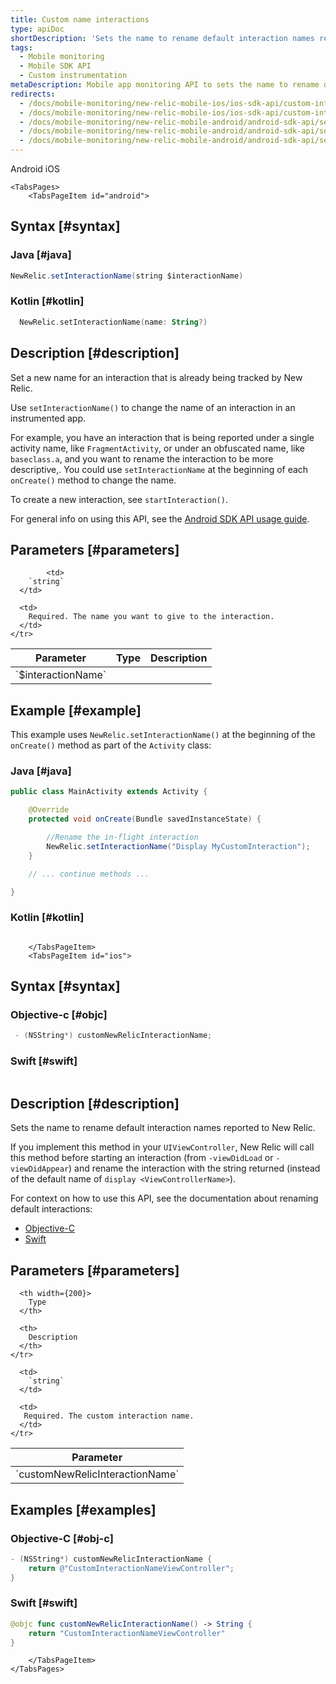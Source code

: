 ```yaml
---
title: Custom name interactions
type: apiDoc
shortDescription: 'Sets the name to rename default interaction names reported to New Relic.'
tags:
  - Mobile monitoring
  - Mobile SDK API
  - Custom instrumentation
metaDescription: Mobile app monitoring API to sets the name to rename default interaction names reported to New Relic.
redirects:
  - /docs/mobile-monitoring/new-relic-mobile-ios/ios-sdk-api/custom-interaction-name
  - /docs/mobile-monitoring/new-relic-mobile-ios/ios-sdk-api/custom-interaction-name-ios-sdk-api
  - /docs/mobile-monitoring/new-relic-mobile-android/android-sdk-api/setinteractionname-android-agent-api
  - /docs/mobile-monitoring/new-relic-mobile-android/android-sdk-api/setinteractionname-android-sdk-api
  - /docs/mobile-monitoring/new-relic-mobile-android/android-sdk-api/set-interaction-name
---
```


<Tabs>
	<TabsBar>
        <TabsBarItem id="android">
            Android
        </TabsBarItem>
        <TabsBarItem id="ios">
            iOS
        </TabsBarItem>
    </TabsBar>

    <TabsPages>
        <TabsPageItem id="android">
## Syntax [#syntax]

### Java [#java] 

```java
NewRelic.setInteractionName(string $interactionName)
```

### Kotlin [#kotlin]

```kotlin
  NewRelic.setInteractionName(name: String?)
```

## Description [#description]

Set a new name for an interaction that is already being tracked by New Relic.

Use `setInteractionName()` to change the name of an interaction in an instrumented app.

For example, you have an interaction that is being reported under a single activity name, like `FragmentActivity`, or under an obfuscated name, like `baseclass.a`, and you want to rename the interaction to be more descriptive,. You could use `setInteractionName` at the beginning of each `onCreate()` method to change the name.

To create a new interaction, see `startInteraction()`.

For general info on using this API, see the [Android SDK API usage guide](/docs/mobile-monitoring/new-relic-mobile-android/install-configure/work-android-sdk-api).

## Parameters [#parameters]

<table>
  <thead>
    <tr>
      <th width={200}>
        Parameter
      </th>
      <th width={200}>
        Type
      </th>
      <th>
        Description
      </th>
    </tr>
  </thead>

  <tbody>
    <tr>
      <td>
        `$interactionName`
      </td>

            <td>
        `string`
      </td>

      <td>
        Required. The name you want to give to the interaction.
      </td>
    </tr>
  </tbody>
</table>

## Example [#example]

This example uses `NewRelic.setInteractionName()` at the beginning of the `onCreate()` method as part of the `Activity` class:

### Java [#java]

```java
public class MainActivity extends Activity {

    @Override
    protected void onCreate(Bundle savedInstanceState) {

    	//Rename the in-flight interaction
        NewRelic.setInteractionName("Display MyCustomInteraction");
    }

    // ... continue methods ...

}
```

### Kotlin [#kotlin]

```kotlin

```

        </TabsPageItem>
        <TabsPageItem id="ios">

## Syntax [#syntax]

### Objective-c [#objc]

```objectivec
 - (NSString*) customNewRelicInteractionName;
```

### Swift [#swift]

```swift

```

## Description [#description]

Sets the name to rename default interaction names reported to New Relic.

If you implement this method in your `UIViewController`, New Relic will call this method before starting an interaction (from `-viewDidLoad` or `-viewDidAppear`) and rename the interaction with the string returned (instead of the default name of `display <ViewControllerName>`).

For context on how to use this API, see the documentation about renaming default interactions:

* [Objective-C](https://docs.newrelic.com/docs/mobile-monitoring/new-relic-mobile-ios/ios-sdk-api/ios-sdk-api-guide/#objc-renaming-default-interaction)
* [Swift](https://docs.newrelic.com/docs/mobile-monitoring/new-relic-mobile-ios/ios-sdk-api/ios-sdk-api-guide/#swift-renaming-default-interaction)

## Parameters [#parameters]

<table>
  <thead>
    <tr>
      <th width={200}>
        Parameter
      </th>

      <th width={200}>
        Type
      </th> 

      <th>
        Description
      </th>
    </tr>
  </thead>

  <tbody>
    <tr>
      <td>
        `customNewRelicInteractionName`
      </td>

      <td>
        `string`
      </td>

      <td>
       Required. The custom interaction name.
      </td>
    </tr>
  </tbody>
</table>

## Examples [#examples]

### Objective-C [#obj-c]

```objectivec
- (NSString*) customNewRelicInteractionName {
    return @"CustomInteractionNameViewController";
}
```

### Swift [#swift]

```swift
@objc func customNewRelicInteractionName() -> String {
    return "CustomInteractionNameViewController"
}
```

        </TabsPageItem>
    </TabsPages>
</Tabs>
